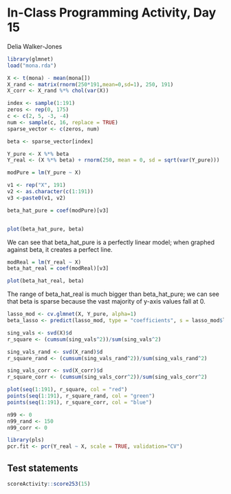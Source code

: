 # In-Class Programming Activity, Day 15

Delia Walker-Jones
```r
library(glmnet)
load("mona.rda")

X <- t(mona) - mean(mona[])
X_rand <- matrix(rnorm(250*191,mean=0,sd=1), 250, 191)
X_corr <- X_rand %*% chol(var(X))

index <- sample(1:191)
zeros <- rep(0, 175)
c <- c(2, 5, -3, -4)
num <- sample(c, 16, replace = TRUE)
sparse_vector <- c(zeros, num)

beta <- sparse_vector[index]

Y_pure <- X %*% beta
Y_real <- (X %*% beta) + rnorm(250, mean = 0, sd = sqrt(var(Y_pure)))

modPure = lm(Y_pure ~ X)

v1 <- rep("X", 191) 
v2 <- as.character(c(1:191))
v3 <-paste0(v1, v2)

beta_hat_pure = coef(modPure)[v3]


plot(beta_hat_pure, beta)
```
We can see that beta_hat_pure is a perfectly linear model; when graphed against beta, it creates a perfect line.

```r
modReal = lm(Y_real ~ X)
beta_hat_real = coef(modReal)[v3]

plot(beta_hat_real, beta)
```
The range of beta_hat_real is much bigger than beta_hat_pure; we can see that beta is sparse because the vast majority of y-axis values fall at 0.

```r
lasso_mod <- cv.glmnet(X, Y_pure, alpha=1)
beta_lasso <- predict(lasso_mod, type = "coefficients", s = lasso_mod$lambda.min)

sing_vals <- svd(X)$d
r_square <- (cumsum(sing_vals^2))/sum(sing_vals^2)

sing_vals_rand <- svd(X_rand)$d
r_square_rand <- (cumsum(sing_vals_rand^2))/sum(sing_vals_rand^2)

sing_vals_corr <- svd(X_corr)$d
r_square_corr <- (cumsum(sing_vals_corr^2))/sum(sing_vals_corr^2)

plot(seq(1:191), r_square, col = "red")
points(seq(1:191), r_square_rand, col = "green")
points(seq(1:191), r_square_corr, col = "blue")

n99 <- 0
n99_rand <- 150
n99_corr <- 0

library(pls)
pcr.fit <- pcr(Y_real ~ X, scale = TRUE, validation="CV")
```



## Test statements

```r
scoreActivity::score253(15)
```